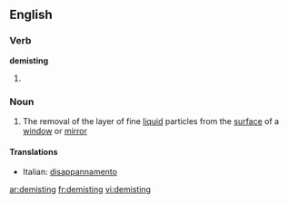 ==English==

===Verb===
'''demisting'''

# {{present participle of|[[demist]]}}

===Noun===
{{en-noun|-}}

# The removal of the layer of fine [[liquid]] particles from the [[surface]] of a [[window]] or [[mirror]]

====Translations====
{{trans-top}}
* Italian: [[disappannamento]] {{m}}
{{trans-mid}}
{{trans-bottom}}

[[ar:demisting]]
[[fr:demisting]]
[[vi:demisting]]